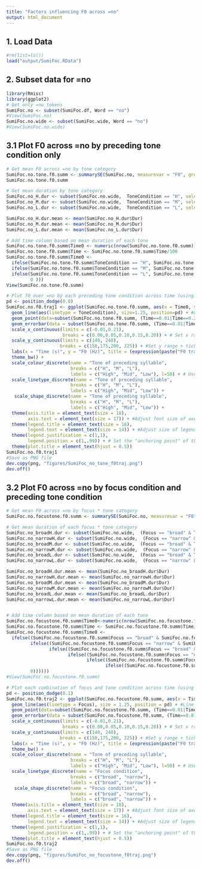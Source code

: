 ```yaml
---
title: "Factors influencing F0 across =no"
output: html_document
---
```


## 1. Load Data
```r
#rm(list=ls())
load("output/SumiFoc.RData")
```

## 2. Subset data for =no
```r
library(Rmisc)
library(ggplot2)
# Get only =no tokens
SumiFoc.no <- subset(SumiFoc.df, Word == "no")
#View(SumiFoc.no)
SumiFoc.no.wide <- subset(SumiFoc.wide, Word == "no")
#View(SumiFoc.no.wide)
```

## 3.1 Plot F0 across =no by preceding tone condition only
```r
# Get mean F0 across =no by tone category
SumiFoc.no.tone.f0.summ <- summarySE(SumiFoc.no, measurevar = "F0", groupvars=c("ToneCondition", "Time"), na.rm=TRUE, conf.interval=0.95, .drop=TRUE)
SumiFoc.no.tone.f0.summ

# Get mean duration by tone category
SumiFoc.no_H.dur <- subset(SumiFoc.no.wide,  ToneCondition == "H", select = c(ToneCondition, Dur))
SumiFoc.no_M.dur <- subset(SumiFoc.no.wide,  ToneCondition == "M", select = c(ToneCondition, Dur))
SumiFoc.no_L.dur <- subset(SumiFoc.no.wide,  ToneCondition == "L", select = c(ToneCondition, Dur))

SumiFoc.no_H.dur.mean <- mean(SumiFoc.no_H.dur$Dur)
SumiFoc.no_M.dur.mean <- mean(SumiFoc.no_M.dur$Dur)
SumiFoc.no_L.dur.mean <- mean(SumiFoc.no_L.dur$Dur)

# Add time column based on mean duration of each tone
SumiFoc.no.tone.f0.summ$Time0 <- numeric(nrow(SumiFoc.no.tone.f0.summ))
SumiFoc.no.tone.f0.summ$Time <- SumiFoc.no.tone.f0.summ$Time/100
SumiFoc.no.tone.f0.summ$Time0 <-
  ifelse(SumiFoc.no.tone.f0.summ$ToneCondition == "H", SumiFoc.no.tone.f0.summ$Time*SumiFoc.no_H.dur.mean,
  ifelse(SumiFoc.no.tone.f0.summ$ToneCondition == "M", SumiFoc.no.tone.f0.summ$Time*SumiFoc.no_M.dur.mean,
  ifelse(SumiFoc.no.tone.f0.summ$ToneCondition == "L", SumiFoc.no.tone.f0.summ$Time*SumiFoc.no_L.dur.mean,
         0 )))
View(SumiFoc.no.tone.f0.summ)

# Plot f0 over =no by each preceding tone condition across time (using mean duration of each category)
pd <- position_dodge(0.0)
SumiFoc.no.f0.traj1 <- ggplot(SumiFoc.no.tone.f0.summ, aes(x = Time0, y = F0, colour = ToneCondition, group = ToneCondition)) + #Use x=Time for equal time
  geom_line(aes(linetype = ToneCondition), size=1.25, position=pd) + #Line type depends on Tone.
  geom_point(data=subset(SumiFoc.no.tone.f0.summ, (Time==0.01|Time==0.2|Time==0.4|Time==0.6|Time==0.8|Time==1)), aes(shape = ToneCondition), size = 5, position = pd) + #Only show the points for a subset of the data
  geom_errorbar(data = subset(SumiFoc.no.tone.f0.summ, (Time==0.01|Time==0.2|Time==0.4|Time==0.6|Time==0.8|Time==1)), aes(ymin = F0-sd/2, ymax = F0+sd/2), width = 1.0, position = pd) + #Only show half the NS for a subset of the data
  scale_x_continuous(limits = c(-0.01,0.21),
                     breaks = c(0.00,0.05,0.10,0.15,0.20)) + # Set x range + ticks
  scale_y_continuous(limits = c(140, 240), 
                    breaks = c(150,175,200, 225)) + #Set y range + ticks
  labs(x = "Time (s)", y = "F0 (Hz)", title = (expression(paste("F0 trace across", italic("=no"), ", by tone on preceding syllable")))) +
  theme_bw() +
  scale_colour_discrete(name = "Tone of preceding syllable",
                        breaks = c("H", "M", "L"),
                        labels = c("High", "Mid", "Low"), l=50) + # Use darker colors, lightness=50
  scale_linetype_discrete(name = "Tone of preceding syllable",
                        breaks = c("H", "M", "L"),
                        labels = c("High", "Mid", "Low")) +  
   scale_shape_discrete(name = "Tone of preceding syllable",
                        breaks = c("H", "M", "L"),
                        labels = c("High", "Mid", "Low")) +
  theme(axis.title = element_text(size = 18),
        axis.text = element_text(size = 17)) + #Adjust font size of axes
  theme(legend.title = element_text(size = 16),
        legend.text = element_text(size = 14)) + #Adjust size of legend
  theme(legend.justification = c(1,1),
        legend.position = c(1,.99)) + # Set the "anchoring point" of the legend (bottom-left is 0,0; top-right is 1,1); Put top-right corner of legend box in top-right corner of graph
  theme(plot.title = element_text(hjust = 0.5))
SumiFoc.no.f0.traj1
#Save as PNG file
dev.copy(png, "figures/SumiFoc_no_tone_f0traj.png")
dev.off()
```


## 3.2 Plot F0 across =no by focus condition and preceding tone condition
```r
# Get mean F0 across =no by focus * tone category
SumiFoc.no.focustone.f0.summ <- summarySE(SumiFoc.no, measurevar = "F0", groupvars=c("Focus", "ToneCondition", "Time"), na.rm=TRUE, conf.interval=0.95, .drop=TRUE)

# Get mean duration of each focus * tone category
SumiFoc.no_broadH.dur <- subset(SumiFoc.no.wide,  (Focus == "broad" & ToneCondition == "H"),  select = c(Focus, ToneCondition, Dur))
SumiFoc.no_narrowH.dur <- subset(SumiFoc.no.wide,  (Focus == "narrow" & ToneCondition == "H"),  select = c(Focus, ToneCondition, Dur))
SumiFoc.no_broadM.dur <- subset(SumiFoc.no.wide,  (Focus == "broad" & ToneCondition == "M"),  select = c(Focus, ToneCondition, Dur))
SumiFoc.no_narrowM.dur <- subset(SumiFoc.no.wide,  (Focus == "narrow" & ToneCondition == "M"),  select = c(Focus, ToneCondition, Dur))
SumiFoc.no_broadL.dur <- subset(SumiFoc.no.wide,  (Focus == "broad" & ToneCondition == "L"),  select = c(Focus, ToneCondition, Dur))
SumiFoc.no_narrowL.dur <- subset(SumiFoc.no.wide,  (Focus == "narrow" & ToneCondition == "L"),  select = c(Focus, ToneCondition, Dur))

SumiFoc.no_broadH.dur.mean <- mean(SumiFoc.no_broadH.dur$Dur)
SumiFoc.no_narrowH.dur.mean <- mean(SumiFoc.no_narrowH.dur$Dur)
SumiFoc.no_broadM.dur.mean <- mean(SumiFoc.no_broadM.dur$Dur)
SumiFoc.no_narrowM.dur.mean <- mean(SumiFoc.no_narrowM.dur$Dur)
SumiFoc.no_broadL.dur.mean <- mean(SumiFoc.no_broadL.dur$Dur)
SumiFoc.no_narrowL.dur.mean <- mean(SumiFoc.no_narrowL.dur$Dur)


# Add time column based on mean duration of each tone
SumiFoc.no.focustone.f0.summ$Time0<-numeric(nrow(SumiFoc.no.focustone.f0.summ))
SumiFoc.no.focustone.f0.summ$Time <- SumiFoc.no.focustone.f0.summ$Time/100
SumiFoc.no.focustone.f0.summ$Time0 <-
  ifelse((SumiFoc.no.focustone.f0.summ$Focus == "broad" & SumiFoc.no.focustone.f0.summ$ToneCondition == "H"), SumiFoc.no.focustone.f0.summ$Time*SumiFoc.no_broadH.dur.mean,
         ifelse((SumiFoc.no.focustone.f0.summ$Focus == "narrow" & SumiFoc.no.focustone.f0.summ$ToneCondition == "H"), SumiFoc.no.focustone.f0.summ$Time*SumiFoc.no_narrowH.dur.mean,
                ifelse((SumiFoc.no.focustone.f0.summ$Focus == "broad" & SumiFoc.no.focustone.f0.summ$ToneCondition == "M"), SumiFoc.no.focustone.f0.summ$Time*SumiFoc.no_broadM.dur.mean,
                       ifelse((SumiFoc.no.focustone.f0.summ$Focus == "narrow" & SumiFoc.no.focustone.f0.summ$ToneCondition == "M"), SumiFoc.no.focustone.f0.summ$Time*SumiFoc.no_narrowM.dur.mean,
                              ifelse((SumiFoc.no.focustone.f0.summ$Focus == "broad" & SumiFoc.no.focustone.f0.summ$ToneCondition == "L"), SumiFoc.no.focustone.f0.summ$Time*SumiFoc.no_broadL.dur.mean,
                                     ifelse((SumiFoc.no.focustone.f0.summ$Focus == "narrow" & SumiFoc.no.focustone.f0.summ$ToneCondition == "L"), SumiFoc.no.focustone.f0.summ$Time*SumiFoc.no_narrowL.dur.mean, 
         0))))))
#View(SumiFoc.no.focustone.f0.summ)

# Plot each combination of focus and tone condition across time (using mean duration of each combination)
pd <- position_dodge(0.1)
SumiFoc.no.f0.traj2 <- ggplot(SumiFoc.no.focustone.f0.summ, aes(x = Time0, y = F0, colour = ToneCondition, shape = Focus, group = interaction(ToneCondition, Focus))) + #Use x=Time for equal time
  geom_line(aes(linetype = Focus), size = 1.25, position = pd) + #Line type depends on Tone.
  geom_point(data=subset(SumiFoc.no.focustone.f0.summ, (Time==0.01|Time==0.2|Time==0.4|Time==0.6|Time==0.8|Time==1)), aes(shape = Focus), size = 5, position = pd) + #Only show the points for a subset of the data
  geom_errorbar(data = subset(SumiFoc.no.focustone.f0.summ, (Time==0.01|Time==0.2|Time==0.4|Time==0.6|Time==0.8|Time==1)), aes(ymin = F0-sd/2, ymax = F0+sd/2), width = 1.0, position = pd) + #Only show half the SD for a subset of the data
  scale_x_continuous(limits = c(-0.01,0.21),
                     breaks = c(0.00,0.05,0.10,0.15,0.20)) + # Set x range + ticks
  scale_y_continuous(limits = c(140, 240), 
                    breaks = c(150,175,200, 225)) + #Set y range + ticks
  labs(x = "Time (s)", y = "F0 (Hz)", title = (expression(paste("F0 trace across", italic("=no"), ", by focus condition and tone on preceding syllable")))) +
  theme_bw() +
  scale_colour_discrete(name = "Tone of preceding syllable",
                        breaks = c("H", "M", "L"),
                        labels = c("High", "Mid", "Low"), l=50) + # Use darker colors, lightness=50
  scale_linetype_discrete(name = "Focus condition",
                        breaks = c("broad", "narrow"),
                        labels = c("broad", "narrow")) +  
   scale_shape_discrete(name = "Focus condition",
                        breaks = c("broad", "narrow"),
                        labels = c("broad", "narrow")) +
  theme(axis.title = element_text(size = 18),
        axis.text = element_text(size = 17)) + #Adjust font size of axes
  theme(legend.title = element_text(size = 16),
        legend.text = element_text(size = 14)) + #Adjust size of legend
  theme(legend.justification = c(1,1),
        legend.position = c(1,.99)) + # Set the "anchoring point" of the legend (bottom-left is 0,0; top-right is 1,1); Put top-right corner of legend box in top-right corner of graph
  theme(plot.title = element_text(hjust = 0.5))
SumiFoc.no.f0.traj2
#Save as PNG file
dev.copy(png, "figures/SumiFoc_no_focustone_f0traj.png")
dev.off()
```
